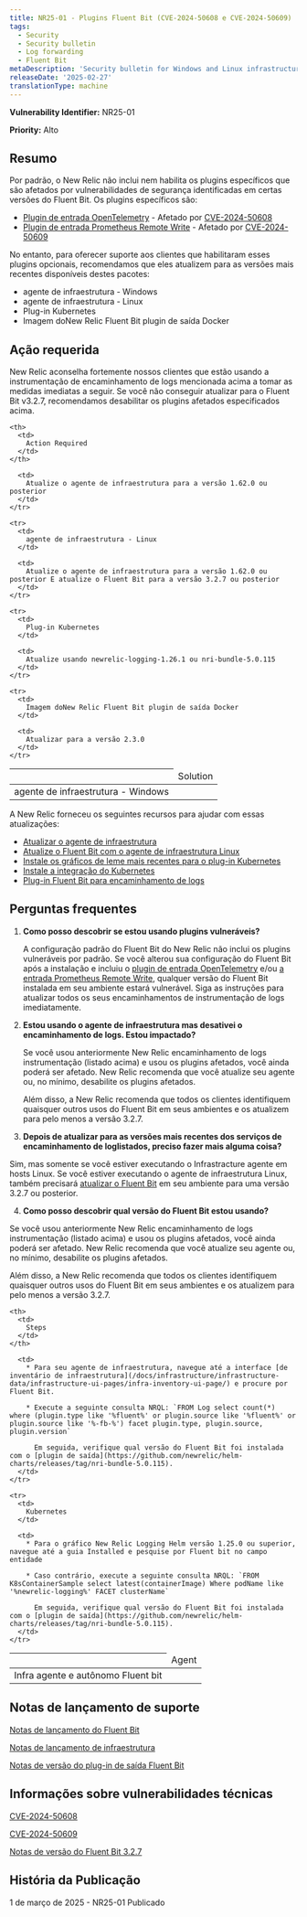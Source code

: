 ```yaml
---
title: NR25-01 - Plugins Fluent Bit (CVE-2024-50608 e CVE-2024-50609)
tags:
  - Security
  - Security bulletin
  - Log forwarding
  - Fluent Bit
metaDescription: 'Security bulletin for Windows and Linux infrastructure agent and Fluent Bit, the Kubernetes plugin, and the Fluent Bit output plugin.'
releaseDate: '2025-02-27'
translationType: machine
---
```


<DNT>**Vulnerability Identifier:**</DNT> NR25-01

<DNT>**Priority:**</DNT> Alto

## Resumo

Por padrão, o New Relic não inclui nem habilita os plugins específicos que são afetados por vulnerabilidades de segurança identificadas em certas versões do Fluent Bit. Os plugins específicos são:

* [Plugin de entrada OpenTelemetry](https://docs.fluentbit.io/manual/pipeline/inputs/opentelemetry) - Afetado por [CVE-2024-50608](https://nvd.nist.gov/vuln/detail/CVE-2024-50608)
* [Plugin de entrada Prometheus Remote Write](https://docs.fluentbit.io/manual/pipeline/inputs/prometheus-remote-write) - Afetado por [CVE-2024-50609](https://nvd.nist.gov/vuln/detail/CVE-2024-50609)

No entanto, para oferecer suporte aos clientes que habilitaram esses plugins opcionais, recomendamos que eles atualizem para as versões mais recentes disponíveis destes pacotes:

* agente de infraestrutura - Windows
* agente de infraestrutura - Linux
* Plug-in Kubernetes
* Imagem doNew Relic Fluent Bit plugin de saída Docker

## Ação requerida

New Relic aconselha fortemente nossos clientes que estão usando a instrumentação de encaminhamento de logs mencionada acima a tomar as medidas imediatas a seguir. Se você não conseguir atualizar para o Fluent Bit v3.2.7, recomendamos desabilitar os plugins afetados especificados acima.

<table>
  <thead>
    <th>
      <td>
        Solution
      </td>
    </th>

    <th>
      <td>
        Action Required
      </td>
    </th>
  </thead>

  <tbody>
    <tr>
      <td>
        agente de infraestrutura - Windows
      </td>

      <td>
        Atualize o agente de infraestrutura para a versão 1.62.0 ou posterior
      </td>
    </tr>

    <tr>
      <td>
        agente de infraestrutura - Linux
      </td>

      <td>
        Atualize o agente de infraestrutura para a versão 1.62.0 ou posterior E atualize o Fluent Bit para a versão 3.2.7 ou posterior
      </td>
    </tr>

    <tr>
      <td>
        Plug-in Kubernetes
      </td>

      <td>
        Atualize usando newrelic-logging-1.26.1 ou nri-bundle-5.0.115
      </td>
    </tr>

    <tr>
      <td>
        Imagem doNew Relic Fluent Bit plugin de saída Docker
      </td>

      <td>
        Atualizar para a versão 2.3.0
      </td>
    </tr>
  </tbody>
</table>

A New Relic forneceu os seguintes recursos para ajudar com essas atualizações:

* [Atualizar o agente de infraestrutura](/docs/infrastructure/install-infrastructure-agent/update-or-uninstall/update-infrastructure-agent/)
* [Atualize o Fluent Bit com o agente de infraestrutura Linux](/docs/logs/forward-logs/forward-your-logs-using-infrastructure-agent/#install-fb-version)
* [Instale os gráficos de leme mais recentes para o plug-in Kubernetes](https://github.com/newrelic/helm-charts/tree/master?tab=readme-ov-file#Installthecharts)
* [Instale a integração do Kubernetes](/docs/kubernetes-pixie/kubernetes-integration/installation/kubernetes-integration-install-configure/)
* [Plug-in Fluent Bit para encaminhamento de logs](/docs/logs/forward-logs/fluent-bit-plugin-log-forwarding/)

## Perguntas frequentes

1. **Como posso descobrir se estou usando plugins vulneráveis?**

   A configuração padrão do Fluent Bit do New Relic não inclui os plugins vulneráveis por padrão. Se você alterou sua configuração do Fluent Bit após a instalação e incluiu o [plugin de entrada OpenTelemetry](https://docs.fluentbit.io/manual/pipeline/inputs/opentelemetry) e/ou [a entrada Prometheus Remote Write](https://docs.fluentbit.io/manual/pipeline/inputs/prometheus-remote-write), qualquer versão do Fluent Bit instalada em seu ambiente estará vulnerável. Siga as instruções para atualizar todos os seus encaminhamentos de instrumentação de logs imediatamente.

2. **Estou usando o agente de infraestrutura mas desativei o encaminhamento de logs. Estou impactado?**

   Se você usou anteriormente New Relic encaminhamento de logs instrumentação (listado acima) e usou os plugins afetados, você ainda poderá ser afetado. New Relic recomenda que você atualize seu agente ou, no mínimo, desabilite os plugins afetados.

   Além disso, a New Relic recomenda que todos os clientes identifiquem quaisquer outros usos do Fluent Bit em seus ambientes e os atualizem para pelo menos a versão 3.2.7.

3. **Depois de atualizar para as versões mais recentes dos serviços de encaminhamento de loglistados, preciso fazer mais alguma coisa?**

Sim, mas somente se você estiver executando o Infrastracture agente em hosts Linux. Se você estiver executando o agente de infraestrutura Linux, também precisará [atualizar o Fluent Bit](/docs/logs/forward-logs/forward-your-logs-using-infrastructure-agent/#install-fb-version) em seu ambiente para uma versão 3.2.7 ou posterior.

4. **Como posso descobrir qual versão do Fluent Bit estou usando?**

Se você usou anteriormente New Relic encaminhamento de logs instrumentação (listado acima) e usou os plugins afetados, você ainda poderá ser afetado. New Relic recomenda que você atualize seu agente ou, no mínimo, desabilite os plugins afetados.

Além disso, a New Relic recomenda que todos os clientes identifiquem quaisquer outros usos do Fluent Bit em seus ambientes e os atualizem para pelo menos a versão 3.2.7.

<table>
  <thead>
    <th>
      <td>
        Agent
      </td>
    </th>

    <th>
      <td>
        Steps
      </td>
    </th>
  </thead>

  <tbody>
    <tr>
      <td>
        Infra agente e autônomo Fluent bit
      </td>

      <td>
        * Para seu agente de infraestrutura, navegue até a interface [de inventário de infraestrutura](/docs/infrastructure/infrastructure-data/infrastructure-ui-pages/infra-inventory-ui-page/) e procure por Fluent Bit.

        * Execute a seguinte consulta NRQL: `FROM Log select count(*) where (plugin.type like '%fluent%' or plugin.source like '%fluent%' or plugin.source like '%-fb-%') facet plugin.type, plugin.source, plugin.version`

          Em seguida, verifique qual versão do Fluent Bit foi instalada com o [plugin de saída](https://github.com/newrelic/helm-charts/releases/tag/nri-bundle-5.0.115).
      </td>
    </tr>

    <tr>
      <td>
        Kubernetes
      </td>

      <td>
        * Para o gráfico New Relic Logging Helm versão 1.25.0 ou superior, navegue até a guia Installed e pesquise por Fluent bit no campo entidade

        * Caso contrário, execute a seguinte consulta NRQL: `FROM K8sContainerSample select latest(containerImage) Where podName like '%newrelic-logging%' FACET clusterName`

          Em seguida, verifique qual versão do Fluent Bit foi instalada com o [plugin de saída](https://github.com/newrelic/helm-charts/releases/tag/nri-bundle-5.0.115).
      </td>
    </tr>
  </tbody>
</table>

## Notas de lançamento de suporte

[Notas de lançamento do Fluent Bit](/docs/release-notes/fluentbit-release-notes/)

[Notas de lançamento de infraestrutura](/docs/release-notes/infrastructure-release-notes/infrastructure-agent-release-notes/)

[Notas de versão do plug-in de saída Fluent Bit](https://github.com/newrelic/newrelic-fluent-bit-output/releases)

## Informações sobre vulnerabilidades técnicas

[CVE-2024-50608](https://nvd.nist.gov/vuln/detail/CVE-2024-50608)

[CVE-2024-50609](https://nvd.nist.gov/vuln/detail/CVE-2024-50609)

[Notas de versão do Fluent Bit 3.2.7](https://fluentbit.io/announcements/v3.2.7/)

## História da Publicação

1 de março de 2025 - NR25-01 Publicado